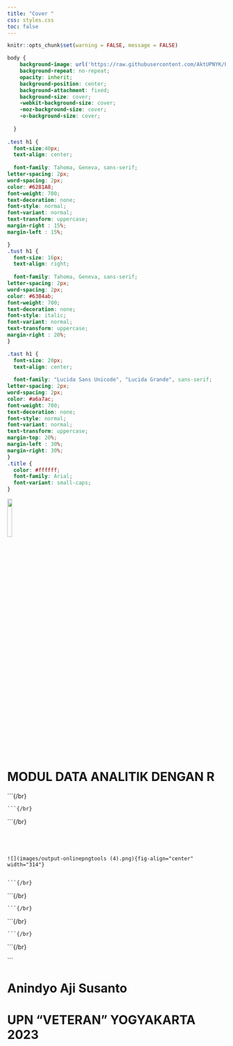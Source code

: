 ---
title: "Cover "
css: styles.css
toc: false
---

```{r setup, include=FALSE}
knitr::opts_chunk$set(warning = FALSE, message = FALSE) 
```

```{css, echo=FALSE}
body {
    background-image: url('https://raw.githubusercontent.com/AktUPNYK/Project-DA/main/data/Biru%20Putih%20Cover%20Modul%20Pelatihan%20Kepemimpinan%20Dokument%20A4%20(1).png');
    background-repeat: no-repeat;
    opacity: inherit;
    background-position: center;
    background-attachment: fixed;
    background-size: cover;
    -webkit-background-size: cover;
    -moz-background-size: cover;
    -o-background-size: cover;
    
  }
  
.test h1 {
  font-size:40px;
  text-align: center;
  
  font-family: Tahoma, Geneva, sans-serif;
letter-spacing: 2px;
word-spacing: 2px;
color: #6281A8;
font-weight: 700;
text-decoration: none;
font-style: normal;
font-variant: normal;
text-transform: uppercase;
margin-right : 15%;
margin-left : 15%;

}
.tust h1 {
  font-size: 16px;
  text-align: right;
  
  font-family: Tahoma, Geneva, sans-serif;
letter-spacing: 2px;
word-spacing: 2px;
color: #6384ab;
font-weight: 700;
text-decoration: none;
font-style: italic;
font-variant: normal;
text-transform: uppercase;
margin-right : 20%;
}

.tast h1 {
  font-size: 20px;
  text-align: center;
  
  font-family: "Lucida Sans Unicode", "Lucida Grande", sans-serif;
letter-spacing: 2px;
word-spacing: 2px;
color: #a6a7ac;
font-weight: 700;
text-decoration: none;
font-style: normal;
font-variant: normal;
text-transform: uppercase;
margin-top: 20%;
margin-left : 30%;
margin-right: 30%;
}
.title {
  color: #ffffff;
  font-family: Arial;
  font-variant: small-caps;
}
```

![](images/UPN%20BARU.jpg){fig-align="right" width="15%"}

# MODUL DATA ANALITIK DENGAN R {.test}

```{/br}

```
```{/br}

```
```{/br}

```




![](images/output-onlinepngtools (4).png){fig-align="center" width="314"}


```{/br}

```
```{/br}

```
```{/br}

```



```{/br}

```
```{/br}

```
```{/br}

```



# Anindyo Aji Susanto {.tust}

# UPN "VETERAN" YOGYAKARTA 2023 {.tast}

